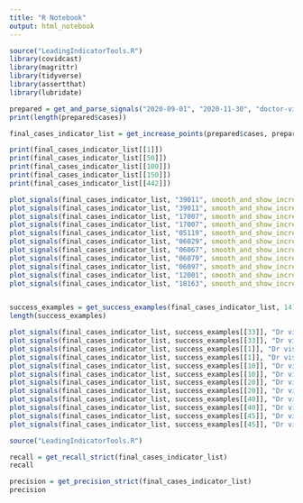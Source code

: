 ```yaml
---
title: "R Notebook"
output: html_notebook
---
```


```r
source("LeadingIndicatorTools.R")
library(covidcast)
library(magrittr)
library(tidyverse)
library(assertthat)
library(lubridate)

prepared = get_and_parse_signals("2020-09-01", "2020-11-30", "doctor-visits", "smoothed_adj_cli", 2000, 80)
print(length(prepared$cases))

```

```r
final_cases_indicator_list = get_increase_points(prepared$cases, prepared$indicator)

print(final_cases_indicator_list[[1]])
print(final_cases_indicator_list[[50]])
print(final_cases_indicator_list[[100]])
print(final_cases_indicator_list[[150]])
print(final_cases_indicator_list[[442]])


```
```r
plot_signals(final_cases_indicator_list, "39011", smooth_and_show_increase_point=FALSE, "Dr visits")
plot_signals(final_cases_indicator_list, "39011", smooth_and_show_increase_point=TRUE, "Dr visits")
plot_signals(final_cases_indicator_list, "17007", smooth_and_show_increase_point=FALSE, "Dr visits")
plot_signals(final_cases_indicator_list, "17007", smooth_and_show_increase_point=TRUE, "Dr visits")
plot_signals(final_cases_indicator_list, "05119", smooth_and_show_increase_point=TRUE, "Dr visits")
plot_signals(final_cases_indicator_list, "06029", smooth_and_show_increase_point=TRUE, "Dr visits")
plot_signals(final_cases_indicator_list, "06067", smooth_and_show_increase_point=TRUE, "Dr visits")
plot_signals(final_cases_indicator_list, "06079", smooth_and_show_increase_point=TRUE, "Dr visits")
plot_signals(final_cases_indicator_list, "06097", smooth_and_show_increase_point=TRUE, "Dr visits")
plot_signals(final_cases_indicator_list, "12001", smooth_and_show_increase_point=TRUE, "Dr visits")
plot_signals(final_cases_indicator_list, "18163", smooth_and_show_increase_point=TRUE, "Dr visits")



```

```r
success_examples = get_success_examples(final_cases_indicator_list, 14)
length(success_examples)
```
```r
plot_signals(final_cases_indicator_list, success_examples[[33]], "Dr visits", smooth_and_show_increase_point = TRUE)
plot_signals(final_cases_indicator_list, success_examples[[33]], "Dr visits", smooth_and_show_increase_point = FALSE)
plot_signals(final_cases_indicator_list, success_examples[[1]], "Dr visits", smooth_and_show_increase_point = TRUE)
plot_signals(final_cases_indicator_list, success_examples[[1]], "Dr visits", smooth_and_show_increase_point = FALSE)
plot_signals(final_cases_indicator_list, success_examples[[10]], "Dr visits", smooth_and_show_increase_point = TRUE)
plot_signals(final_cases_indicator_list, success_examples[[10]], "Dr visits", smooth_and_show_increase_point = FALSE)
plot_signals(final_cases_indicator_list, success_examples[[20]], "Dr visits", smooth_and_show_increase_point = TRUE)
plot_signals(final_cases_indicator_list, success_examples[[20]], "Dr visits", smooth_and_show_increase_point = FALSE)
plot_signals(final_cases_indicator_list, success_examples[[40]], "Dr visits", smooth_and_show_increase_point = TRUE)
plot_signals(final_cases_indicator_list, success_examples[[40]], "Dr visits", smooth_and_show_increase_point = FALSE)
plot_signals(final_cases_indicator_list, success_examples[[45]], "Dr visits", smooth_and_show_increase_point = TRUE)
plot_signals(final_cases_indicator_list, success_examples[[45]], "Dr visits", smooth_and_show_increase_point = FALSE)


```
```r
source("LeadingIndicatorTools.R")

recall = get_recall_strict(final_cases_indicator_list)
recall

precision = get_precision_strict(final_cases_indicator_list)
precision
```
